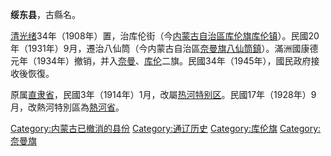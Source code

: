 '''绥东县'''，古縣名。

[[清|清]][[光绪|光绪]]34年（1908年）置，治库伦街（今[[内蒙古自治區|内蒙古自治區]][[库伦旗|库伦旗]][[库伦镇|库伦镇]]）。民國20年（1931年）9月，遷治八仙筒（今内蒙古自治區[[奈曼旗|奈曼旗]][[八仙筒鎮|八仙筒鎮]]）。滿洲國康德元年（1934年）撤销，并入[[奈曼旗|奈曼]]、[[库伦旗|库伦]]二旗。民國34年（1945年），國民政府接收後恢復。

原属[[直隶省|直隶省]]，民國3年（1914年）1月，改屬[[热河特别区|热河特别区]]。民國17年（1928年）9月，改熱河特別區為[[熱河省|熱河省]]。

{{中華民國熱河省行政區劃}}

[[Category:内蒙古已撤消的县份|Category:内蒙古已撤消的县份]]
[[Category:通辽历史|Category:通辽历史]]
[[Category:库伦旗|Category:库伦旗]]
[[Category:奈曼旗|Category:奈曼旗]]